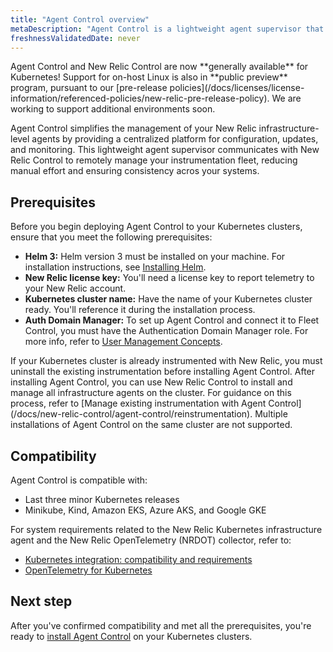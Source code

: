 ```yaml
---
title: "Agent Control overview"
metaDescription: "Agent Control is a lightweight agent supervisor that manages other New Relic and New Relic distribution of OpenTelemetry agents by communicating with Fleet Control to remotely configure, update, and monitor the health of infrastructure-level instrumentation."
freshnessValidatedDate: never
---
```

<Callout variant="important">
  Agent Control and New Relic Control are now **generally available** for Kubernetes! Support for on-host Linux is also in **public preview** program, pursuant to our [pre-release policies](/docs/licenses/license-information/referenced-policies/new-relic-pre-release-policy).
  We are working to support additional environments soon.
</Callout>

Agent Control simplifies the management of your New Relic infrastructure-level agents by providing a centralized platform for configuration, updates, and monitoring. This lightweight agent supervisor communicates with New Relic Control to remotely manage your instrumentation fleet, reducing manual effort and ensuring consistency acros your systems.

## Prerequisites
Before you begin deploying Agent Control to your Kubernetes clusters, ensure that you meet the following prerequisites:

- **Helm 3:** Helm version 3 must be installed on your machine. For installation instructions, see [Installing Helm](https://helm.sh/docs/intro/install).
- **New Relic license key:** You'll need a license key to report telemetry to your New Relic account.
- **Kubernetes cluster name:** Have the name of your Kubernetes cluster ready. You'll reference it during the installation process.
- **Auth Domain Manager:** To set up Agent Control and connect it to Fleet Control, you must have the Authentication Domain Manager role. For more info, refer to [User Management Concepts](/docs/accounts/accounts-billing/new-relic-one-user-management/user-management-concepts/#admin-settings).

<Callout variant="caution" title="Important: Existing instrumentation">
  If your Kubernetes cluster is already instrumented with New Relic, you must uninstall the existing instrumentation before installing Agent Control. After installing Agent Control, you can use New Relic Control to install and manage all infrastructure agents on the cluster. For guidance on this process, refer to [Manage existing instrumentation with Agent Control](/docs/new-relic-control/agent-control/reinstrumentation).
</Callout>

<Callout variant="caution" title="warning">
  Multiple installations of Agent Control on the same cluster are not supported.
</Callout>

## Compatibility

Agent Control is compatible with:
- Last three minor Kubernetes releases
- Minikube, Kind, Amazon EKS, Azure AKS, and Google GKE

For system requirements related to the New Relic Kubernetes infrastructure agent and the New Relic OpenTelemetry (NRDOT) collector, refer to:
- [Kubernetes integration: compatibility and requirements](/docs/kubernetes-pixie/kubernetes-integration/get-started/kubernetes-integration-compatibility-requirements)
- [OpenTelemetry for Kubernetes](/docs/kubernetes-pixie/kubernetes-integration/installation/k8s-otel)

## Next step
After you've confirmed compatibility and met all the prerequisites, you're ready to [install Agent Control](/docs/new-relic-control/agent-control/setup) on your Kubernetes clusters.
